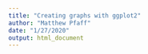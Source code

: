 ```yaml
---
title: "Creating graphs with ggplot2"
author: "Matthew Pfaff"
date: "1/27/2020"
output: html_document
---
```

